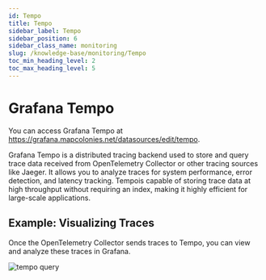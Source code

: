 ```yaml
---
id: Tempo
title: Tempo
sidebar_label: Tempo
sidebar_position: 6
sidebar_class_name: monitoring
slug: /knowledge-base/monitoring/Tempo
toc_min_heading_level: 2
toc_max_heading_level: 5
---
```



# Grafana Tempo

You can access Grafana Tempo at https://grafana.mapcolonies.net/datasources/edit/tempo.

Grafana Tempo is a distributed tracing backend used to store and query trace data received from OpenTelemetry Collector or other tracing sources like Jaeger. It allows you to analyze traces for system performance, error detection, and latency tracking. Tempois capable of storing trace data at high throughput without requiring an index, making it highly efficient for large-scale applications.

## Example: Visualizing Traces
Once the OpenTelemetry Collector sends traces to Tempo, you can view and analyze these traces in Grafana.

![tempo query](./img/tempo-query.png)